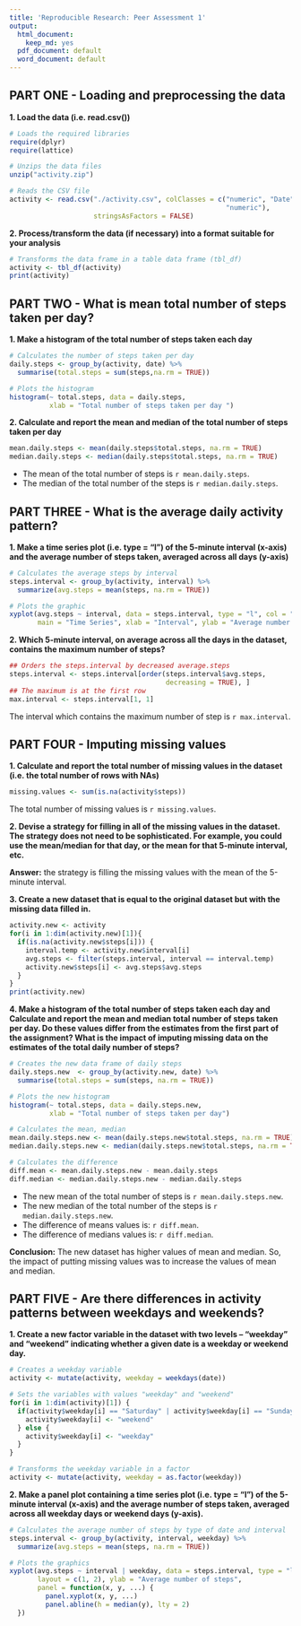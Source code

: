 ```yaml
---
title: 'Reproducible Research: Peer Assessment 1'
output:
  html_document:
    keep_md: yes
  pdf_document: default
  word_document: default
---
```

## PART ONE - Loading and preprocessing the data

**1. Load the data (i.e. read.csv())**
```r
# Loads the required libraries 
require(dplyr)
require(lattice)

# Unzips the data files
unzip("activity.zip")

# Reads the CSV file
activity <- read.csv("./activity.csv", colClasses = c("numeric", "Date", 
                                                      "numeric"), 
                     stringsAsFactors = FALSE)
```

**2. Process/transform the data (if necessary) into a format suitable for your analysis**

```r
# Transforms the data frame in a table data frame (tbl_df)
activity <- tbl_df(activity)
print(activity)
````

## PART TWO - What is mean total number of steps taken per day?

**1. Make a histogram of the total number of steps taken each day**
```r
# Calculates the number of steps taken per day
daily.steps <- group_by(activity, date) %>%
  summarise(total.steps = sum(steps,na.rm = TRUE))

# Plots the histogram
histogram(~ total.steps, data = daily.steps, 
          xlab = "Total number of steps taken per day ")
```

**2. Calculate and report the mean and median of the total number of steps taken per day**
```r
mean.daily.steps <- mean(daily.steps$total.steps, na.rm = TRUE)
median.daily.steps <- median(daily.steps$total.steps, na.rm = TRUE)
```
* The mean of the total number of steps is `r mean.daily.steps`. 
* The median of the total number of the steps is `r median.daily.steps`.


## PART THREE - What is the average daily activity pattern?

**1. Make a time series plot (i.e. type = "l") of the 5-minute interval (x-axis) and the average number of steps taken, averaged across all days (y-axis)**
```r
# Calculates the average steps by interval
steps.interval <- group_by(activity, interval) %>%
  summarize(avg.steps = mean(steps, na.rm = TRUE))

# Plots the graphic
xyplot(avg.steps ~ interval, data = steps.interval, type = "l", col = "blue", 
       main = "Time Series", xlab = "Interval", ylab = "Average number of steps")
```

**2. Which 5-minute interval, on average across all the days in the dataset, contains the maximum number of steps?**
```r
## Orders the steps.interval by decreased average.steps 
steps.interval <- steps.interval[order(steps.interval$avg.steps, 
                                       decreasing = TRUE), ]
## The maximum is at the first row
max.interval <- steps.interval[1, 1]
```
The interval which contains the maximum number of step is `r max.interval`.


## PART FOUR - Imputing missing values

**1. Calculate and report the total number of missing values in the dataset (i.e. the total number of rows with NAs)**
```r
missing.values <- sum(is.na(activity$steps))
```
The total number of missing values is `r missing.values`.

**2. Devise a strategy for filling in all of the missing values in the dataset. The strategy does not need to be sophisticated. For example, you could use the mean/median for that day, or the mean for that 5-minute interval, etc.**

**Answer:** the strategy is filling the missing values with the mean of the 5-minute interval.


**3. Create a new dataset that is equal to the original dataset but with the missing data filled in.**
```r
activity.new <- activity
for(i in 1:dim(activity.new)[1]){
  if(is.na(activity.new$steps[i])) {
    interval.temp <- activity.new$interval[i]
    avg.steps <- filter(steps.interval, interval == interval.temp)
    activity.new$steps[i] <- avg.steps$avg.steps
  }
}
print(activity.new)
```

**4. Make a histogram of the total number of steps taken each day and Calculate and report the mean and median total number of steps taken per day. Do these values differ from the estimates from the first part of the assignment? What is the impact of imputing missing data on the estimates of the total daily number of steps?**
```r
# Creates the new data frame of daily steps
daily.steps.new  <- group_by(activity.new, date) %>%
  summarise(total.steps = sum(steps, na.rm = TRUE))

# Plots the new histogram
histogram(~ total.steps, data = daily.steps.new,  
          xlab = "Total number of steps taken per day")

# Calculates the mean, median
mean.daily.steps.new <- mean(daily.steps.new$total.steps, na.rm = TRUE)
median.daily.steps.new <- median(daily.steps.new$total.steps, na.rm = TRUE)

# Calculates the difference
diff.mean <- mean.daily.steps.new - mean.daily.steps
diff.median <- median.daily.steps.new - median.daily.steps
```
* The new mean of the total number of steps is `r mean.daily.steps.new`. 
* The new median of the total number of the steps is `r median.daily.steps.new`.
* The difference of means values is: `r diff.mean`.
* The difference of medians values is: `r diff.median`.

**Conclusion:**
The new dataset has higher values of mean and median. So, the impact of putting missing values was to increase the values of mean and median.

## PART FIVE - Are there differences in activity patterns between weekdays and weekends?

**1. Create a new factor variable in the dataset with two levels – "weekday" and "weekend" indicating whether a given date is a weekday or weekend day.**
```r
# Creates a weekday variable
activity <- mutate(activity, weekday = weekdays(date))

# Sets the variables with values "weekday" and "weekend" 
for(i in 1:dim(activity)[1]) {
  if(activity$weekday[i] == "Saturday" | activity$weekday[i] == "Sunday") {
    activity$weekday[i] <- "weekend" 
  } else {
    activity$weekday[i] <- "weekday"
  }
}

# Transforms the weekday variable in a factor
activity <- mutate(activity, weekday = as.factor(weekday))
```

**2. Make a panel plot containing a time series plot (i.e. type = "l") of the 5-minute interval (x-axis) and the average number of steps taken, averaged across all weekday days or weekend days (y-axis).**
```r
# Calculates the average number of steps by type of date and interval
steps.interval <- group_by(activity, interval, weekday) %>%
  summarize(avg.steps = mean(steps, na.rm = TRUE))

# Plots the graphics
xyplot(avg.steps ~ interval | weekday, data = steps.interval, type = "l", 
       layout = c(1, 2), ylab = "Average number of steps", 
       panel = function(x, y, ...) {
         panel.xyplot(x, y, ...)
         panel.abline(h = median(y), lty = 2)
  })
```